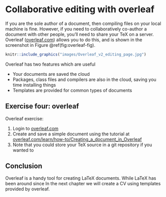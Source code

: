 # Collaborative editing with overleaf {#overleaf}

If you are the sole author of a document, then compiling files on your local machine is fine. However, if you need to collaboratively co-author a document with other people, you'll need to share your TeX on a server. Overleaf ([overleaf.com](https://www.overleaf.com/)) allows you to do this, and is shown in the screenshot in Figure \@ref(fig:overleaf-fig).

```r
knitr::include_graphics("images/Overleaf_v2_editing_page.jpg")
```

Overleaf has two features which are useful

* Your documents are saved the cloud
* Packages, class files and compilers are also in the cloud, saving you time installing things
* Templates are provided for common types of documents


## Exercise four: overleaf

Overleaf exercise:

1. Login to [overleaf.com](https://www.overleaf.com/)  
1. Create and save a simple document using the tutorial at [overleaf.com/learn/how-to/Creating_a_document_in_Overleaf](https://www.overleaf.com/learn/how-to/Creating_a_document_in_Overleaf)  
1. Note that you could store your TeX source in a git repository if you wanted to

## Conclusion

Overleaf is a handy tool for creating LaTeX documents. While LaTeX has been around since In the next chapter we will create a CV using templates provided by overleaf.
